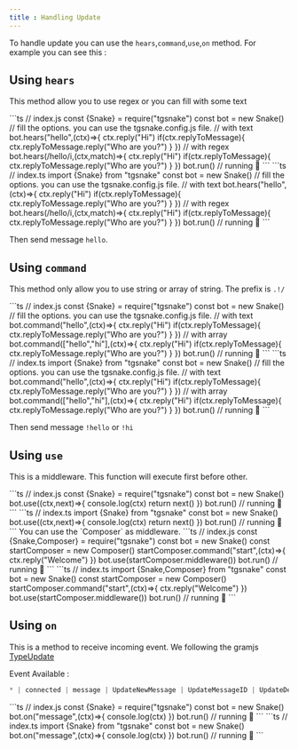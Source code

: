 ```yaml
--- 
title : Handling Update
--- 
```


To handle update you can use the `hears`,`command`,`use`,`on` method. For example you can see this : 

## Using `hears` 
This method allow you to use regex or you can fill with some text 

<TabGroup>
    <TabContent name="javascript">
    ```ts
    // index.js
    const {Snake} = require("tgsnake")
    const bot = new Snake() // fill the options. you can use the tgsnake.config.js file.
    // with text 
    bot.hears("hello",(ctx)=>{
      ctx.reply("Hi") 
      if(ctx.replyToMessage){ 
        ctx.replyToMessage.reply("Who are you?")
      }
    })
    // with regex 
    bot.hears(/hello/i,(ctx,match)=>{
      ctx.reply("Hi") 
      if(ctx.replyToMessage){ 
        ctx.replyToMessage.reply("Who are you?")
      }
    })
    bot.run() // running 🐍
    ```
    </TabContent>
    <TabContent name="typescript">
    ```ts 
    // index.ts
    import {Snake} from "tgsnake"
    const bot = new Snake() // fill the options. you can use the tgsnake.config.js file.
    // with text 
    bot.hears("hello",(ctx)=>{
      ctx.reply("Hi") 
      if(ctx.replyToMessage){ 
        ctx.replyToMessage.reply("Who are you?")
      }
    })
    // with regex 
    bot.hears(/hello/i,(ctx,match)=>{
      ctx.reply("Hi") 
      if(ctx.replyToMessage){ 
        ctx.replyToMessage.reply("Who are you?")
      }
    })
    bot.run() // running 🐍
    ```
    </TabContent>
</TabGroup>

Then send message `hello`.

## Using `command`
This method only allow you to use string or array of string. The prefix is `.!/`  

<TabGroup>
    <TabContent name="javascript">
    ```ts
    // index.js
    const {Snake} = require("tgsnake")
    const bot = new Snake() // fill the options. you can use the tgsnake.config.js file.
    // with text 
    bot.command("hello",(ctx)=>{
      ctx.reply("Hi") 
      if(ctx.replyToMessage){ 
        ctx.replyToMessage.reply("Who are you?")
      }
    })
    // with array
    bot.command(["hello","hi"],(ctx)=>{
      ctx.reply("Hi") 
      if(ctx.replyToMessage){ 
        ctx.replyToMessage.reply("Who are you?")
      }
    })
    bot.run() // running 🐍
    ```
    </TabContent>
    <TabContent name="typescript">
    ```ts 
    // index.ts
    import {Snake} from "tgsnake"
    const bot = new Snake() // fill the options. you can use the tgsnake.config.js file.
    // with text 
    bot.command("hello",(ctx)=>{
      ctx.reply("Hi") 
      if(ctx.replyToMessage){ 
        ctx.replyToMessage.reply("Who are you?")
      }
    })
    // with array
    bot.command(["hello","hi"],(ctx)=>{
      ctx.reply("Hi") 
      if(ctx.replyToMessage){ 
        ctx.replyToMessage.reply("Who are you?")
      }
    })
    bot.run() // running 🐍
    ```
    </TabContent>
</TabGroup>

Then send message `!hello` or `!hi` 
## Using `use`
This is a middleware. This function will execute first before other. 

<TabGroup>
    <TabContent name="javascript">
    ```ts 
    // index.js
    const {Snake} = require("tgsnake")
    const bot = new Snake() 
    bot.use((ctx,next)=>{
        console.log(ctx)
        return next()
    })
    bot.run() // running 🐍
    ```
    </TabContent>
    <TabContent name="typescript">
    ```ts 
    // index.ts
    import {Snake} from "tgsnake"
    const bot = new Snake() 
    bot.use((ctx,next)=>{
        console.log(ctx)
        return next()
    })
    bot.run() // running 🐍
    ```
    </TabContent>
</TabGroup>
You can use the `Composer` as middleware. 
<TabGroup>
    <TabContent name="javascript">
    ```ts 
    // index.js
    const {Snake,Composer} = require("tgsnake")
    const bot = new Snake() 
    const startComposer = new Composer() 
    startComposer.command("start",(ctx)=>{
        ctx.reply("Welcome")
    })
    bot.use(startComposer.middleware())
    bot.run() // running 🐍
    ```
    </TabContent>
    <TabContent name="typescript">
    ```ts 
    // index.ts
    import {Snake,Composer} from "tgsnake"
    const bot = new Snake() 
    const startComposer = new Composer() 
    startComposer.command("start",(ctx)=>{
        ctx.reply("Welcome")
    })
    bot.use(startComposer.middleware())
    bot.run() // running 🐍
    ```
    </TabContent>
</TabGroup>

## Using `on` 
This is a method to receive incoming event. We following the gramjs [TypeUpdate](https://gram.js.org/beta/modules/tl_api.api.html#typeupdate)   

Event Available : 
```ts
* | connected | message | UpdateNewMessage | UpdateMessageID | UpdateDeleteMessages | UpdateUserTyping | UpdateChatUserTyping | UpdateChatParticipants | UpdateUserStatus | UpdateUserName | UpdateUserPhoto | UpdateNewEncryptedMessage | UpdateEncryptedChatTyping | UpdateEncryption | UpdateEncryptedMessagesRead | UpdateChatParticipantAdd | UpdateChatParticipantDelete | UpdateDcOptions | UpdateNotifySettings | UpdateServiceNotification | UpdatePrivacy | UpdateUserPhone | UpdateReadHistoryInbox | UpdateReadHistoryOutbox | UpdateWebPage | UpdateReadMessagesContents | UpdateChannelTooLong | UpdateChannel | UpdateNewChannelMessage | UpdateReadChannelInbox | UpdateDeleteChannelMessages | UpdateChannelMessageViews | UpdateChatParticipantAdmin | UpdateNewStickerSet | UpdateStickerSetsOrder | UpdateStickerSets | UpdateSavedGifs | UpdateBotInlineQuery | UpdateBotInlineSend | UpdateEditChannelMessage | UpdateBotCallbackQuery | UpdateEditMessage | UpdateInlineBotCallbackQuery | UpdateReadChannelOutbox | UpdateDraftMessage | UpdateReadFeaturedStickers | UpdateRecentStickers | UpdateConfig | UpdatePtsChanged | UpdateChannelWebPage | UpdateDialogPinned | UpdatePinnedDialogs | UpdateBotWebhookJSON | UpdateBotWebhookJSONQuery | UpdateBotShippingQuery | UpdateBotPrecheckoutQuery | UpdatePhoneCall | UpdateLangPackTooLong | UpdateLangPack | UpdateFavedStickers | UpdateChannelReadMessagesContents | UpdateContactsReset | UpdateChannelAvailableMessages | UpdateDialogUnreadMark | UpdateMessagePoll | UpdateChatDefaultBannedRights | UpdateFolderPeers | UpdatePeerSettings | UpdatePeerLocated | UpdateNewScheduledMessage | UpdateDeleteScheduledMessages | UpdateTheme | UpdateGeoLiveViewed | UpdateLoginToken | UpdateMessagePollVote | UpdateDialogFilter | UpdateDialogFilterOrder | UpdateDialogFilters | UpdatePhoneCallSignalingData | UpdateChannelMessageForwards | UpdateReadChannelDiscussionInbox | UpdateReadChannelDiscussionOutbox | UpdatePeerBlocked | UpdateChannelUserTyping | UpdatePinnedMessages | UpdatePinnedChannelMessages | UpdateChat | UpdateGroupCallParticipants | UpdateGroupCall | UpdatePeerHistoryTTL | UpdateChatParticipant | UpdateChannelParticipant | UpdateBotStopped | UpdateGroupCallConnection | UpdateBotCommands
```

<TabGroup>
    <TabContent name="javascript">
    ```ts 
    // index.js
    const {Snake} = require("tgsnake")
    const bot = new Snake() 
    bot.on("message",(ctx)=>{
        console.log(ctx)
    })
    bot.run() // running 🐍
    ```
    </TabContent>
    <TabContent name="typescript">
    ```ts 
    // index.ts
    import {Snake} from "tgsnake"
    const bot = new Snake() 
    bot.on("message",(ctx)=>{
        console.log(ctx)
    })
    bot.run() // running 🐍
    ```
    </TabContent>
</TabGroup>
